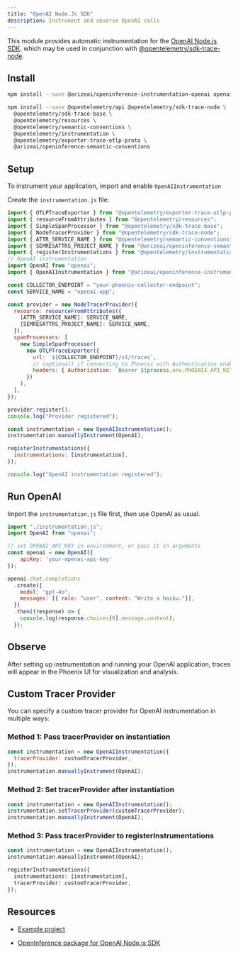 ```yaml
---
title: "OpenAI Node.Js SDK"
description: Instrument and observe OpenAI calls
---
```


This module provides automatic instrumentation for the [OpenAI Node.js SDK](https://github.com/openai/openai-node). which may be used in conjunction with [@opentelemetry/sdk-trace-node](https://github.com/open-telemetry/opentelemetry-js/tree/main/packages/opentelemetry-sdk-trace-node).

## Install

```bash
npm install --save @arizeai/openinference-instrumentation-openai openai

npm install --save @opentelemetry/api @opentelemetry/sdk-trace-node \
  @opentelemetry/sdk-trace-base \
  @opentelemetry/resources \
  @opentelemetry/semantic-conventions \
  @opentelemetry/instrumentation \
  @opentelemetry/exporter-trace-otlp-proto \
  @arizeai/openinference-semantic-conventions
```

## Setup

To instrument your application, import and enable `OpenAIInstrumentation`

Create the `instrumentation.js` file:

```javascript
import { OTLPTraceExporter } from "@opentelemetry/exporter-trace-otlp-proto";
import { resourceFromAttributes } from "@opentelemetry/resources";
import { SimpleSpanProcessor } from "@opentelemetry/sdk-trace-base";
import { NodeTracerProvider } from "@opentelemetry/sdk-trace-node";
import { ATTR_SERVICE_NAME } from "@opentelemetry/semantic-conventions";
import { SEMRESATTRS_PROJECT_NAME } from "@arizeai/openinference-semantic-conventions";
import { registerInstrumentations } from "@opentelemetry/instrumentation";
// OpenAI instrumentation
import OpenAI from "openai";
import { OpenAIInstrumentation } from "@arizeai/openinference-instrumentation-openai";

const COLLECTOR_ENDPOINT = "your-phoenix-collector-endpoint";
const SERVICE_NAME = "openai-app";

const provider = new NodeTracerProvider({
  resource: resourceFromAttributes({
    [ATTR_SERVICE_NAME]: SERVICE_NAME,
    [SEMRESATTRS_PROJECT_NAME]: SERVICE_NAME,
  }),
  spanProcessors: [
    new SimpleSpanProcessor(
      new OTLPTraceExporter({
        url: `${COLLECTOR_ENDPOINT}/v1/traces`,
        // (optional) if connecting to Phoenix with Authentication enabled
        headers: { Authorization: `Bearer ${process.env.PHOENIX_API_KEY}` },
      })
    ),
  ],
});

provider.register();
console.log("Provider registered");

const instrumentation = new OpenAIInstrumentation();
instrumentation.manuallyInstrument(OpenAI);

registerInstrumentations({
  instrumentations: [instrumentation],
});

console.log("OpenAI instrumentation registered");
```

## Run OpenAI

Import the `instrumentation.js` file first, then use OpenAI as usual.

```javascript
import "./instrumentation.js"; 
import OpenAI from "openai";

// set OPENAI_API_KEY in environment, or pass it in arguments
const openai = new OpenAI({
    apiKey: 'your-openai-api-key'
});

openai.chat.completions
  .create({
    model: "gpt-4o",
    messages: [{ role: "user", content: "Write a haiku."}],
  })
  .then((response) => {
    console.log(response.choices[0].message.content);
  });
```

## Observe

After setting up instrumentation and running your OpenAI application, traces will appear in the Phoenix UI for visualization and analysis.

## Custom Tracer Provider

You can specify a custom tracer provider for OpenAI instrumentation in multiple ways:

### Method 1: Pass tracerProvider on instantiation

```javascript
const instrumentation = new OpenAIInstrumentation({
  tracerProvider: customTracerProvider,
});
instrumentation.manuallyInstrument(OpenAI);
```

### Method 2: Set tracerProvider after instantiation

```javascript
const instrumentation = new OpenAIInstrumentation();
instrumentation.setTracerProvider(customTracerProvider);
instrumentation.manuallyInstrument(OpenAI);
```

### Method 3: Pass tracerProvider to registerInstrumentations

```php
const instrumentation = new OpenAIInstrumentation();
instrumentation.manuallyInstrument(OpenAI);

registerInstrumentations({
  instrumentations: [instrumentation],
  tracerProvider: customTracerProvider,
});
```

## Resources

* [Example project](https://github.com/Arize-ai/openinference/tree/main/js/examples/openai)

* [OpenInference package for OpenAI Node.js SDK](https://github.com/Arize-ai/openinference/tree/main/js/packages/openinference-instrumentation-openai)


